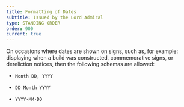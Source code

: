 ```yaml
---
title: Formatting of Dates
subtitle: Issued by the Lord Admiral
type: STANDING ORDER
order: 900
current: true
---
```

On occasions where dates are shown on signs, such as, for example: displaying
when a build was constructed, commemorative signs, or dereliction notices, then
the following schemas are allowed:

- `Month DD, YYYY`

- `DD Month YYYY`

- `YYYY-MM-DD`
